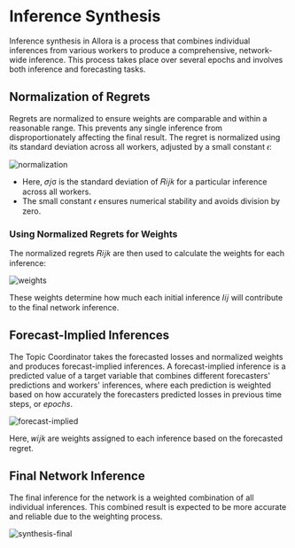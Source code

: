 # Inference Synthesis

Inference synthesis in Allora is a process that combines individual inferences from various workers to produce a comprehensive, network-wide inference. This process takes place over several epochs and involves both inference and forecasting tasks.

## Normalization of Regrets

Regrets are normalized to ensure weights are comparable and within a reasonable range.
This prevents any single inference from disproportionately affecting the final result.
The regret is normalized using its standard deviation across all workers, adjusted by a small constant 𝜖:

![normalization](/normalization-of-regrets.png)

- Here, 𝜎𝑗σ is the standard deviation of 𝑅𝑖𝑗𝑘 for a particular inference across all workers.
- The small constant 𝜖 ensures numerical stability and avoids division by zero.

### Using Normalized Regrets for Weights

The normalized regrets 𝑅𝑖𝑗𝑘 are then used to calculate the weights for each inference:

![weights](/weights.png)

These weights determine how much each initial inference 𝐼𝑖𝑗 will contribute to the final network inference.

## Forecast-Implied Inferences

The Topic Coordinator takes the forecasted losses and normalized weights and produces forecast-implied inferences. A forecast-implied inference is a predicted value of a target variable that combines different 
forecasters' predictions and workers' inferences, where each prediction is weighted based on how accurately the forecasters predicted losses in previous time steps, or _epochs_. 

![forecast-implied](/forecast-implied.png)

Here, 𝑤𝑖𝑗𝑘 are weights assigned to each inference based on the forecasted regret.

## Final Network Inference

The final inference for the network is a weighted combination of all individual inferences.
This combined result is expected to be more accurate and reliable due to the weighting process.

![synthesis-final](/synthesis-final.png)

